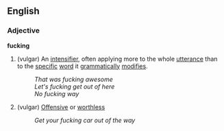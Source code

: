 ==English==
===Adjective===
'''fucking'''
# (vulgar) An [[intensifier]], often applying more to the whole [[utterance]] than to the [[specific]] [[word]] it [[grammatically]] [[modifies]].
#: ''That was fucking awesome''
#: ''Let's fucking get out of here''
#: ''No fucking way''
# (vulgar) [[Offensive]] or [[worthless]]
#: ''Get your fucking car out of the way''